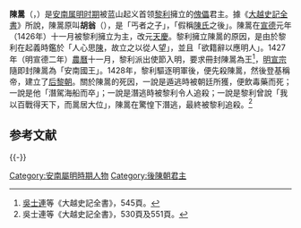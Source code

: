 {{越南君主
| 名稱=陳暠
| 圖像=
| 說明=
| 國號=[[大越|大越]]
| 朝代=[[後陳朝|後陳朝]]
| 時代=[[安南屬明時期|安南屬明時期]]
| 在位=1426年—1428年
| 前任=—
| 繼任=[[黎太祖|黎太祖]]
| 年號=[[天慶_(陳暠)|天慶]]
| 姓名=陳暠
| 字=
| 尊號=
| 其他稱銜=安南國王（[[明朝|明朝]]封）
| 別名=
| 出生=？
| 出生地=
| 逝世=1428年
| 逝世地=
| 廟號=
| 諡號=
| 陵墓=
| 父= 
| 母=
| 后=
|}}
'''陳暠'''（{{vie|v='''Trần Cảo'''|hn='''陳暠'''}}，{{Bd|？||1428年}}）是[[安南属明时期|安南属明时期]]被蓝山起义首领[[黎利|黎利]]擁立的[[傀儡政權|傀儡]]君主。據《[[大越史記全書|大越史記全書]]》所說，陳暠原叫'''胡翁'''（{{vie|v=Hồ Ông|hn=胡翁}}），是「丐者之子」，「假稱[[越南陳朝|陳氏]]之後」。陳暠在[[宣德|宣德]]元年（1426年）十一月被黎利擁立为主，改元[[天慶_(陳暠)|天慶]]。黎利擁立陳暠的原因，是由於黎利在起義時鑑於「人心思[[陳朝_(越南)|陳]]，故立之以從人望」，並且「欲籍辭以應明人」。1427年（明宣德二年）[[農曆|農曆]]十一月，黎利派出使節入明，要求冊封陳暠為王<ref>[[吳士連|吳士連]]等《大越史記全書》，545頁。</ref>，[[明宣宗|明宣宗]]隨即封陳暠為「安南國王」。1428年，黎利驅逐明軍後，便先殺陳暠，然後登基稱帝，建立了[[后黎朝|后黎朝]]。關於陳暠的死因，一說是遁逃時被朝廷所獲，便飲毒藥而死；一說是他「潛駕海船而卒」；一說是潛逃時被黎利令人追殺；一說是黎利曾說「我以百戰得天下，而暠居大位」，陳暠在驚惶下潛逃，最終被黎利追殺。<ref>吳士連等《大越史記全書》，530頁及551頁。</ref>

== 参考文献 ==
{{Reflist}}

{{-}}
{{越南陳朝君主}}

[[Category:安南屬明時期人物|Category:安南屬明時期人物]]
[[Category:後陳朝君主|Category:後陳朝君主]]